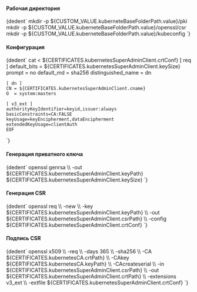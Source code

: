 

<h4>Рабочая директория</h4>
<CodeBlock language="bash">
    {dedent`
      mkdir -p ${CUSTOM_VALUE.kuberneteBaseFolderPath.value}/pki
      mkdir -p ${CUSTOM_VALUE.kuberneteBaseFolderPath.value}/openssl/csr
      mkdir -p ${CUSTOM_VALUE.kuberneteBaseFolderPath.value}/kubeconfig
    `}
</CodeBlock>

<h4>Конфигурация</h4>
<CodeBlock language="bash">
  {dedent`
    cat <<EOF > ${CERTIFICATES.kubernetesSuperAdminClient.crtConf}
    [ req ]
    default_bits        = ${CERTIFICATES.kubernetesSuperAdminClient.keySize}
    prompt              = no
    default_md          = sha256
    distinguished_name  = dn

    [ dn ]
    CN = ${CERTIFICATES.kubernetesSuperAdminClient.cname}
    O  = system:masters

    [ v3_ext ]
    authorityKeyIdentifier=keyid,issuer:always
    basicConstraints=CA:FALSE
    keyUsage=keyEncipherment,dataEncipherment
    extendedKeyUsage=clientAuth
    EOF
  `}
</CodeBlock>

<h4>Генерация приватного ключа</h4>
<CodeBlock language="bash">
  {dedent`
    openssl genrsa \\
      -out ${CERTIFICATES.kubernetesSuperAdminClient.keyPath} ${CERTIFICATES.kubernetesSuperAdminClient.keySize}
  `}
</CodeBlock>

<h4>Генерация CSR</h4>
<CodeBlock language="bash">
  {dedent`
    openssl req \\
      -new \\
      -key    ${CERTIFICATES.kubernetesSuperAdminClient.keyPath} \\
      -out    ${CERTIFICATES.kubernetesSuperAdminClient.csrPath} \\
      -config ${CERTIFICATES.kubernetesSuperAdminClient.crtConf}
  `}
</CodeBlock>

<h4>Подпись CSR</h4>
<CodeBlock language="bash">
  {dedent`
    openssl x509 \\
      -req \\
      -days 365 \\
      -sha256 \\
      -CA ${CERTIFICATES.kubernetesCA.crtPath} \\
      -CAkey ${CERTIFICATES.kubernetesCA.keyPath} \\
      -CAcreateserial \\
      -in ${CERTIFICATES.kubernetesSuperAdminClient.csrPath} \\
      -out ${CERTIFICATES.kubernetesSuperAdminClient.crtPath} \\
      -extensions v3_ext \\
      -extfile ${CERTIFICATES.kubernetesSuperAdminClient.crtConf}
  `}
</CodeBlock>
